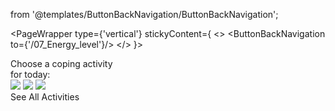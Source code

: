 
  from '@templates/ButtonBackNavigation/ButtonBackNavigation';

<PageWrapper type={'vertical'} stickyContent={
  <>
    <AppBar/>
    <ButtonBackNavigation to={'/07_Energy_level'}/>
  </>
}>
  <div className={'title'}>
    Choose a coping activity<br/>for today:
  </div>
  <div className={'activities'}>
    <img src={Activity1.src}/>
    <img src={Activity2.src}/>
    <img src={Activity3.src}/>
  </div>
  <Link to={'/09_Activity_library'} custom={'link'}>
    See All Activities
  </Link>
</PageWrapper>
